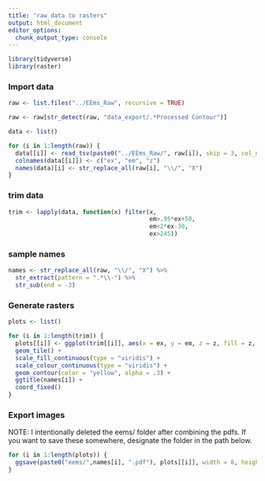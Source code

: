 ```yaml
---
title: "raw data to rasters"
output: html_document
editor_options: 
  chunk_output_type: console
---
```


```r
library(tidyverse)
library(raster)
```

### Import data

```r

raw <- list.files("../EEms_Raw", recursive = TRUE)

raw <- raw[str_detect(raw, "data_export/.*Processed Contour")]

data <- list()

for (i in 1:length(raw)) {
  data[[i]] <- read_tsv(paste0("../EEms_Raw/", raw[i]), skip = 3, col_names = FALSE)
  colnames(data[[i]]) <- c("ex", "em", "z")
  names(data)[i] <- str_replace_all(raw[i], "\\/", "X")
}

```

### trim data

```r

trim <- lapply(data, function(x) filter(x, 
                                        em>.95*ex+50, 
                                        em<2*ex-30,
                                        ex>245))

```

### sample names

```r

names <- str_replace_all(raw, "\\/", "X") %>%
  str_extract(pattern = ".*\\-") %>%
  str_sub(end = -3)

```

### Generate rasters

```r

plots <- list()

for (i in 1:length(trim)) {
  plots[[i]] <- ggplot(trim[[i]], aes(x = ex, y = em, z = z, fill = z, color = z)) +
  geom_tile() +
  scale_fill_continuous(type = "viridis") +
  scale_colour_continuous(type = "viridis") +
  geom_contour(color = "yellow", alpha = .3) +
  ggtitle(names[i]) +
  coord_fixed()
}

```

### Export images

NOTE: I intentionally deleted the eems/ folder after combining the pdfs. If you want to save these somewhere, designate the folder in the path below.

```r

for (i in 1:length(plots)) {
  ggsave(paste0("eems/",names[i], ".pdf"), plots[[i]], width = 8, height = 9)
}

```




